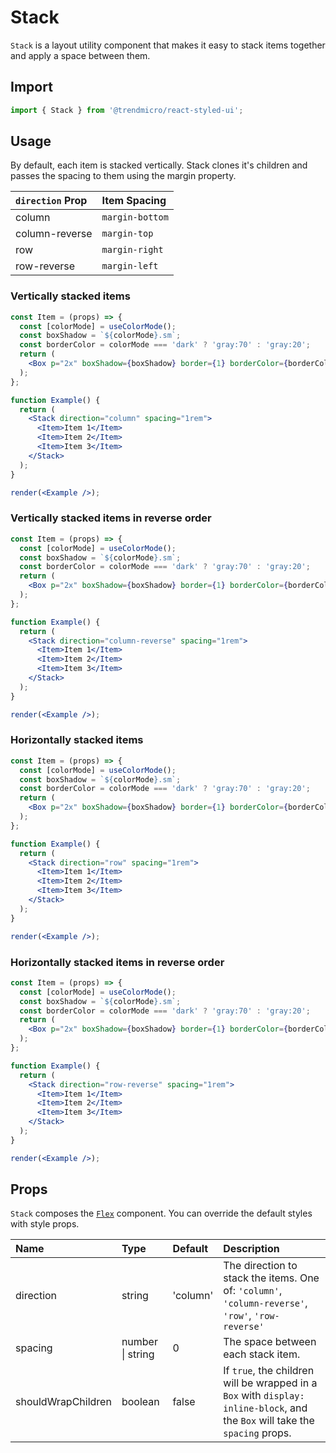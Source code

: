 # Stack

`Stack` is a layout utility component that makes it easy to stack items together and apply a space between them.

## Import

```js
import { Stack } from '@trendmicro/react-styled-ui';
```

## Usage

By default, each item is stacked vertically. Stack clones it's children and passes the spacing to them using the margin property.

| `direction` Prop | Item Spacing |
| :-------- | :------ |
| column | `margin-bottom` |
| column-reverse | `margin-top` |
| row | `margin-right` |
| row-reverse | `margin-left` |

### Vertically stacked items

```jsx noInline
const Item = (props) => {
  const [colorMode] = useColorMode();
  const boxShadow = `${colorMode}.sm`;
  const borderColor = colorMode === 'dark' ? 'gray:70' : 'gray:20';
  return (
    <Box p="2x" boxShadow={boxShadow} border={1} borderColor={borderColor} {...props} />
  );
};

function Example() {
  return (
    <Stack direction="column" spacing="1rem">
      <Item>Item 1</Item>
      <Item>Item 2</Item>
      <Item>Item 3</Item>
    </Stack>
  );
}

render(<Example />);
```

### Vertically stacked items in reverse order

```jsx noInline
const Item = (props) => {
  const [colorMode] = useColorMode();
  const boxShadow = `${colorMode}.sm`;
  const borderColor = colorMode === 'dark' ? 'gray:70' : 'gray:20';
  return (
    <Box p="2x" boxShadow={boxShadow} border={1} borderColor={borderColor} {...props} />
  );
};

function Example() {
  return (
    <Stack direction="column-reverse" spacing="1rem">
      <Item>Item 1</Item>
      <Item>Item 2</Item>
      <Item>Item 3</Item>
    </Stack>
  );
}

render(<Example />);
```

### Horizontally stacked items

```jsx noInline
const Item = (props) => {
  const [colorMode] = useColorMode();
  const boxShadow = `${colorMode}.sm`;
  const borderColor = colorMode === 'dark' ? 'gray:70' : 'gray:20';
  return (
    <Box p="2x" boxShadow={boxShadow} border={1} borderColor={borderColor} {...props} />
  );
};

function Example() {
  return (
    <Stack direction="row" spacing="1rem">
      <Item>Item 1</Item>
      <Item>Item 2</Item>
      <Item>Item 3</Item>
    </Stack>
  );
}

render(<Example />);
```


### Horizontally stacked items in reverse order

```jsx noInline
const Item = (props) => {
  const [colorMode] = useColorMode();
  const boxShadow = `${colorMode}.sm`;
  const borderColor = colorMode === 'dark' ? 'gray:70' : 'gray:20';
  return (
    <Box p="2x" boxShadow={boxShadow} border={1} borderColor={borderColor} {...props} />
  );
};

function Example() {
  return (
    <Stack direction="row-reverse" spacing="1rem">
      <Item>Item 1</Item>
      <Item>Item 2</Item>
      <Item>Item 3</Item>
    </Stack>
  );
}

render(<Example />);
```

## Props

`Stack` composes the [`Flex`](./flex) component. You can override the default styles with style props.

| Name | Type | Default | Description |
| :--- | :--- | :------ | :---------- |
| direction | string | 'column' | The direction to stack the items. One of: `'column'`, `'column-reverse'`, `'row'`, `'row-reverse'` |
| spacing | number \| string | 0 | The space between each stack item. |
| shouldWrapChildren | boolean | false | If `true`, the children will be wrapped in a `Box` with `display: inline-block`, and the `Box` will take the `spacing` props. |
